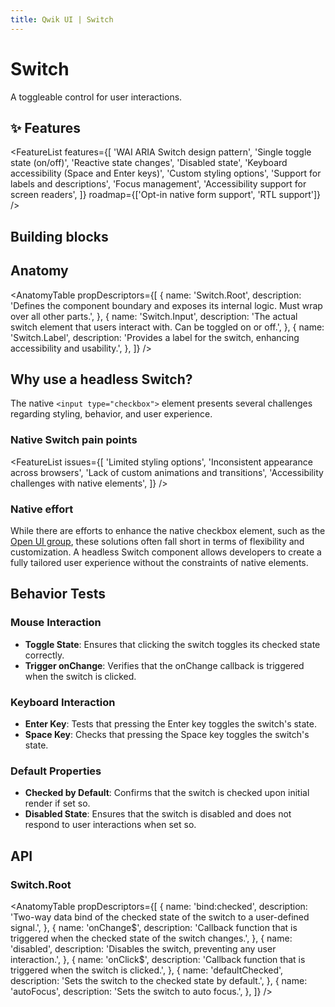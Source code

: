```yaml
---
title: Qwik UI | Switch
---
```




<StatusBanner status={statusByComponent.headless.Switch} />

# Switch

A toggleable control for user interactions.

<Showcase name="hero" />

## ✨ Features

<FeatureList
  features={[
    'WAI ARIA Switch design pattern',
    'Single toggle state (on/off)',
    'Reactive state changes',
    'Disabled state',
    'Keyboard accessibility (Space and Enter keys)',
    'Custom styling options',
    'Support for labels and descriptions',
    'Focus management',
    'Accessibility support for screen readers',
  ]}
  roadmap={['Opt-in native form support', 'RTL support']}
/>


## Building blocks

<CodeSnippet name="building-blocks" />

## Anatomy

<AnatomyTable
  propDescriptors={[
    {
      name: 'Switch.Root',
      description:
        'Defines the component boundary and exposes its internal logic. Must wrap over all other parts.',
    },
    {
      name: 'Switch.Input',
      description:
        'The actual switch element that users interact with. Can be toggled on or off.',
    },
    {
      name: 'Switch.Label',
      description:
        'Provides a label for the switch, enhancing accessibility and usability.',
    },
  ]}
/>

## Why use a headless Switch?

The native `<input type="checkbox">` element presents several challenges regarding styling, behavior, and user experience.

### Native Switch pain points

<FeatureList
  issues={[
    'Limited styling options',
    'Inconsistent appearance across browsers',
    'Lack of custom animations and transitions',
    'Accessibility challenges with native elements',
  ]}
/>

### Native effort

While there are efforts to enhance the native checkbox element, such as the [Open UI group](https://open-ui.org/components/switch/), these solutions often fall short in terms of flexibility and customization. A headless Switch component allows developers to create a fully tailored user experience without the constraints of native elements.

## Behavior Tests

### Mouse Interaction

<Showcase name="hero" />

- **Toggle State**: Ensures that clicking the switch toggles its checked state correctly.
- **Trigger onChange**: Verifies that the onChange callback is triggered when the switch is clicked.

### Keyboard Interaction

<Showcase name="hero" />

- **Enter Key**: Tests that pressing the Enter key toggles the switch's state.
- **Space Key**: Checks that pressing the Space key toggles the switch's state.

### Default Properties

<Showcase name="checked" />

- **Checked by Default**: Confirms that the switch is checked upon initial render if set so.
- **Disabled State**: Ensures that the switch is disabled and does not respond to user interactions when set so.

## API

### Switch.Root

<AnatomyTable
  propDescriptors={[
    {
      name: 'bind:checked',
      description:
        'Two-way data bind of the checked state of the switch to a user-defined signal.',
    },
    {
      name: 'onChange$',
      description:
        'Callback function that is triggered when the checked state of the switch changes.',
    },
    {
      name: 'disabled',
      description:
        'Disables the switch, preventing any user interaction.',
    },
    {
      name: 'onClick$',
      description:
        'Callback function that is triggered when the switch is clicked.',
    },
    {
      name: 'defaultChecked',
      description:
        'Sets the switch to the checked state by default.',
    },
    {
      name: 'autoFocus',
      description:
        'Sets the switch to auto focus.',
    },
  ]}
/>



